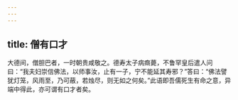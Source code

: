 ```yaml
---
---
---
```

title: 僧有口才
---




大德间，僧胆巴者，一时朝贵咸敬之。德寿太子病癍薨，不鲁罕皇后遣人问曰：“我夫妇崇信佛法，以师事汝，止有一子，宁不能延其寿邪？”答曰：“佛法譬犹灯笼，风雨至，乃可蔽，若烛尽，则无如之何矣。”此语即吾儒死生有命之意，异端中得此，亦可谓有口才者矣。